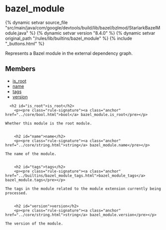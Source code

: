 <html devsite>
<head>
  <meta name="project_path" value="/_project.yaml">
  <meta name="book_path" value="/versions/8.4.0/_book.yaml">
</head>
<body>

<h1 class="page-title" id="modules.bazel_module">bazel_module</h1>

{% dynamic setvar source_file "src/main/java/com/google/devtools/build/lib/bazel/bzlmod/StarlarkBazelModule.java" %}
{% dynamic setvar version "8.4.0" %}
{% dynamic setvar original_path "/rules/lib/builtins/bazel_module" %}
{% include "_buttons.html" %}
<!-- {% raw %} -->

Represents a Bazel module in the external dependency graph.

<h2>Members</h2>
<ul>
    <li>
    <a href="#is_root">is_root</a>
  </li>
      <li>
    <a href="#name">name</a>
  </li>
      <li>
    <a href="#tags">tags</a>
  </li>
      <li>
    <a href="#version">version</a>
  </li>
  </ul>

      <h2 id="is_root">is_root</h2>
        <p><pre class="rule-signature"><a class="anchor" href="../core/bool.html">bool</a> bazel_module.is_root</pre></p>

    Whether this module is the root module.


        <h2 id="name">name</h2>
        <p><pre class="rule-signature"><a class="anchor" href="../core/string.html">string</a> bazel_module.name</pre></p>

    The name of the module.


        <h2 id="tags">tags</h2>
        <p><pre class="rule-signature"><a class="anchor" href="../builtins/bazel_module_tags.html">bazel_module_tags</a> bazel_module.tags</pre></p>

    The tags in the module related to the module extension currently being processed.


        <h2 id="version">version</h2>
        <p><pre class="rule-signature"><a class="anchor" href="../core/string.html">string</a> bazel_module.version</pre></p>

    The version of the module.



</body>
</html>

<!-- {% endraw %} -->

